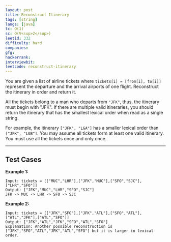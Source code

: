 ```yaml
---
layout: post
title: Reconstruct Itinerary
tags: [string]
langs: [java]
tc: O(1)
sc: O(V<sup>2</sup>)
leetid: 332
difficulty: hard
companies: 
gfg: 
hackerrank: 
interviewbit: 
leetcode: reconstruct-itinerary
---
```


You are given a list of airline tickets where `tickets[i] = [from[i], to[i]]` represent the departure and the arrival airports of one flight. 
Reconstruct the itinerary in order and return it.

All the tickets belong to a man who departs from `"JFK"`, thus, the itinerary must begin with "JFK". 
If there are multiple valid itineraries, you should return the itinerary that has the smallest lexical order when read as a single string.

For example, the itinerary `["JFK", "LGA"]` has a smaller lexical order than `["JFK", "LGB"]`.
You may assume all tickets form at least one valid itinerary. You must use all the tickets once and only once.

---

## Test Cases

**Example 1:** 
```
Input: tickets = [["MUC","LHR"],["JFK","MUC"],["SFO","SJC"],["LHR","SFO"]]
Output: ["JFK","MUC","LHR","SFO","SJC"]
JFK -> MUC -> LHR -> SFO -> SJC
```

**Example 2:** 
```
Input: tickets = [["JFK","SFO"],["JFK","ATL"],["SFO","ATL"],["ATL","JFK"],["ATL","SFO"]]
Output: ["JFK","ATL","JFK","SFO","ATL","SFO"]
Explanation: Another possible reconstruction is ["JFK","SFO","ATL","JFK","ATL","SFO"] but it is larger in lexical order.
```